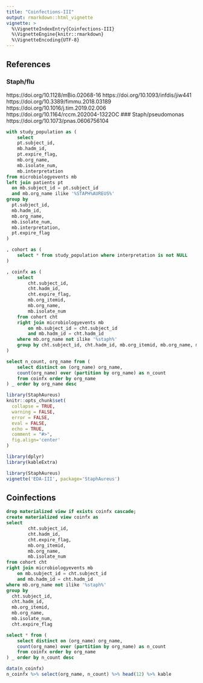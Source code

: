 ```yaml
---
title: "Coinfections-III"
output: rmarkdown::html_vignette
vignette: >
  %\VignetteIndexEntry{Coinfections-III}
  %\VignetteEngine{knitr::rmarkdown}
  %\VignetteEncoding{UTF-8}
---
```


## References
### Staph/flu 
https://doi.org/10.1128/mBio.02068-16
https://doi.org/10.1093/infdis/jiw441
https://doi.org/10.3389/fimmu.2018.03189
https://doi.org/10.1016/j.tim.2019.02.006
https://doi.org/10.1164/rccm.202004-1322OC
### Staph/pseudomonas 
https://doi.org/10.1073/pnas.0606756104

```sql
with study_population as (
	select
	pt.subject_id, 
	mb.hadm_id, 
	pt.expire_flag, 
	mb.org_name, 
	mb.isolate_num, 
	mb.interpretation 
from microbiologyevents mb
left join patients pt 
  on mb.subject_id = pt.subject_id
  and mb.org_name ilike '%STAPH%AUREUS%'
group by 
  pt.subject_id, 
  mb.hadm_id, 
  mb.org_name, 
  mb.isolate_num, 
  mb.interpretation,
  pt.expire_flag
)

, cohort as (
	select * from study_population where interpretation is not NULL
)

, coinfx as (
	select
		cht.subject_id, 
		cht.hadm_id,
		cht.expire_flag,
		mb.org_itemid,
		mb.org_name,
		mb.isolate_num
	from cohort cht 
	right join microbiologyevents mb
		on mb.subject_id = cht.subject_id
		and mb.hadm_id = cht.hadm_id
	where mb.org_name not ilike '%staph%'
	group by cht.subject_id, cht.hadm_id, mb.org_itemid, mb.org_name, mb.isolate_num, cht.expire_flag
)

select n_count, org_name from (
	select distinct on (org_name) org_name,
	count(org_name) over (partition by org_name) as n_count
	from coinfx order by org_name
) _ order by org_name desc
```

```r
library(StaphAureus)
knitr::opts_chunk$set(
  collapse = TRUE,
  warning = FALSE,
  error = FALSE,
  eval = FALSE,
  echo = TRUE,
  comment = "#>",
  fig.align='center'
)

library(dplyr)
library(kableExtra)
```

```r
library(StaphAureus)
vignette('EDA-III', package='StaphAureus')
```

## Coinfections
```sql
drop materialized view if exists coinfx cascade;
create materialized view coinfx as
select
		cht.subject_id, 
		cht.hadm_id,
		cht.expire_flag,
		mb.org_itemid,
		mb.org_name,
		mb.isolate_num
from cohort cht 
right join microbiologyevents mb
	on mb.subject_id = cht.subject_id
	and mb.hadm_id = cht.hadm_id
where mb.org_name not ilike '%staph%'
group by 
  cht.subject_id, 
  cht.hadm_id, 
  mb.org_itemid, 
  mb.org_name, 
  mb.isolate_num, 
  cht.expire_flag
```

```sql
select * from (
	select distinct on (org_name) org_name,
	count(org_name) over (partition by org_name) as n_count
	from coinfx order by org_name
) _ order by n_count desc
```
```r
data(n_coinfx)
n_coinfx %>% select(org_name, n_count) %>% head(12) %>% kable
```
